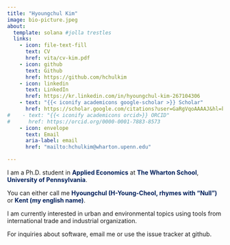 ```yaml
---
title: "Hyoungchul Kim"
image: bio-picture.jpeg
about:
  template: solana #jolla trestles
  links:
    - icon: file-text-fill 
      text: CV
      href: vita/cv-kim.pdf
    - icon: github
      text: Github
      href: https://github.com/hchulkim
    - icon: linkedin
      text: LinkedIn
      href: https://kr.linkedin.com/in/hyoungchul-kim-267104306 
    - text: "{{< iconify academicons google-scholar >}} Scholar"
      href: https://scholar.google.com/citations?user=GaRgVqoAAAAJ&hl=ko 
#    - text: "{{< iconify academicons orcid>}} ORCID"
#      href: https://orcid.org/0000-0001-7883-8573
    - icon: envelope
      text: Email
      aria-label: email
      href: "mailto:hchulkim@wharton.upenn.edu"

---
```


I am a Ph.D. student in <span style="color:#011F5B;">**Applied Economics**</span> at <span style="color:#011F5B;">**The Wharton School**</span>, <span style="color:#011F5B;">**University of Pennsylvania**</span>. 

You can either call me <span style="color:#011F5B;">**Hyoungchul (H-Young-Cheol, rhymes with "Null")**</span> or <span style="color:#011F5B;">**Kent (my english name)**</span>.

I am currently interested in urban and environmental topics using tools from international trade and industrial organization.

For inquiries about software, email me or use the issue tracker at github.